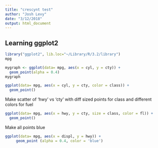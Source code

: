 ```yaml
---
title: "crescynt test"
author: "Josh Levy"
date: "3/12/2018"
output: html_document
---
```


## Learning ggplot2 
```r
library("ggplot2", lib.loc="~/Library/R/3.2/library")
mpg

```



```r
mygraph <- ggplot(data= mpg, aes(x = cyl, y = cty)) +
  geom_point(alpha = 0.4)
mygraph
```


```r
ggplot(data= mpg, aes(x = cyl, y = cty, color = class)) +
  geom_point()
```

Make scatter of 'hwy' vs 'cty' with diff sized points for class and different colors for fuel

```r
ggplot(data= mpg, aes(x = hwy, y = cty, size = class, color = fl)) +
  geom_point()
```

Make all points blue
```r
ggplot(data= mpg, aes(x = displ, y = hwy)) +
     geom_point (alpha = 0.4, color = 'blue')
```

